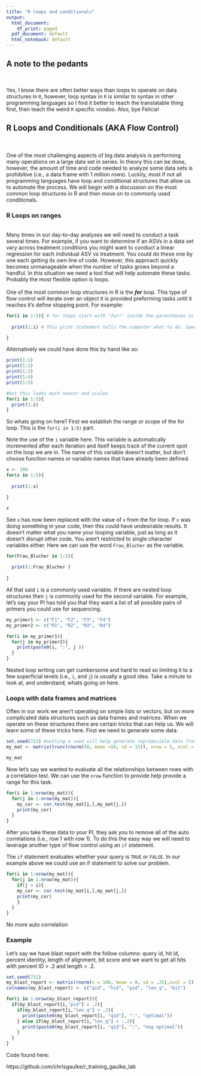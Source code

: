 ```yaml
---
title: "R loops and conditionals"
output:
  html_document:
    df_print: paged
  pdf_document: default
  html_notebook: default
---
```


## A note to the pedants 
<br>  

Yes, I know there are often better ways than loops to operate on data structures in `R`, however, loop syntax in `R` is similar to syntax in other programming languages so I find it better to teach the translatable thing first, then teach the weird `R` specific voodoo. Also, bye Felicia!

## R Loops and Conditionals (AKA Flow Control)
<br>  
One of the most challenging aspects of big data analysis is performing many operations on a large data set in series. In theory this can be done, however, the amount of time and code needed to analyze some data sets is prohibitive (i.e., a data frame with 1 million rows). Luckily, most if not all programming languages have loop and conditional structures that allow us to automate the process. We will begin with a discussion on the most common loop structures in R and then move on to commonly used conditionals. 

### R Loops on ranges
<br>
Many times in our day-to-day analyses we will need to conduct a task several times. For example, if you want to determine if an ASVs in a data set vary across treatment conditions you might want to conduct a linear regression for each individual ASV vs treatment. You could do these one by one each getting its own line of code. However, this approach quickly becomes unmanageable when the number of tasks grows beyond a handful. In this situation we need a tool that will help automate these tasks. Probably the most flexible option is loops. 
<br>  
One of the most common loop structures in R is the ***for*** loop. This type of flow control will iterate over an object it is provided preforming tasks until it reaches it's define stopping point. For example: 

```r
for(i in 1:5){ # for loops start with "for(" inside the parentheses is what defines it's iterator "i" and the range to operate on: 1:5.  
  
  print(1:i) # This print statement tells the computer what to do. Specifically, print 1:i 

} 

```

Alternatively we could have done this by hand like so: 
```r

print(1:1)
print(1:2)
print(1:3)
print(1:4)
print(1:5)

#but this looks much neater and scales 
for(i in 1:5){ 
  print(1:i) 
} 

```

So whats going on here? First we establish the range or scope of the for loop. This is the ` for(i in 1:5) ` part.  

Note the use of the `i` variable here. This variable is automatically incremented after each iteration and itself keeps track of the current spot on the loop we are in. The name of this variable doesn't matter, but don't choose function names or variable names that have already been defined.

```r
x <- 100
for(x in 1:5){ 
  
  print(1:x) 

} 

x 
```
See `x` has now been replaced with the value of `x` from the for loop. If `x` was doing something in your code, then this could have undesirable results. It doesn't matter what you name your looping variable, just as long as it doesn't disrupt other code. You aren't restricted to single character variables either. Here we can use the word `Frau_Blucher` as the variable.    

```r

for(Frau_Blucher in 1:5){ 
  
  print(1:Frau_Blucher ) 
  
} 

```

All that said `i` is a commonly used variable. If there are nested loop structures then `j` is commonly used for the second variable. For example, let's say your PI has told you that they want a list of all possible pairs of primers you could use for sequencing.  

```r
my_primer1 <- c("F1", "F2", "F3", "F4")
my_primer2 <- c("R1", "R2", "R3", "R4")

for(i in my_primer1){
  for(j in my_primer2){
    print(paste0(i, ":", j ))
  }
}

``` 

Nested loop writing can get cumbersome and hard to read so limiting it to a few superficial levels (i.e., `i`, and `j`) is usually a good idea. Take a minute to look at, and understand, whats going on here. 

### Loops with data frames and matrices

Often in our work we aren't operating on simple lists or vectors, but on more complicated data structures such as data frames and matrices. When we operate on these structures there are certain tricks that can help us. We will learn some of these tricks here. First we need to generate some data.

```r
set.seed(731) #setting a seed will help generate reproducible data from a random function
my_mat <- matrix(trunc(rnorm(50, mean =50, sd = 15)), nrow = 5, ncol = 10)

my_mat

```

Now let's say we wanted to evaluate all the relationships between rows with a correlation test. We can use the `nrow` function to provide help provide a range for this task. 

```r
for(i in 1:nrow(my_mat)){
  for(j in 1:nrow(my_mat)){
    my_cor <- cor.test(my_mat[i,],my_mat[j,])
    print(my_cor)
  }
}
```

After you take these data to your PI, they ask you to remove all of the auto correlations (i.e., row 1 with row 1). To do this the easy way we will need to leverage another type of flow control using an `if` statement. 

The `if` statement evaluates whether your query is `TRUE` or `FALSE`. In our example above we could use an if statement to solve our problem. 


```r
for(i in 1:nrow(my_mat)){
  for(j in 1:nrow(my_mat)){
    if(j > i){
    my_cor <- cor.test(my_mat[i,],my_mat[j,])
    print(my_cor)
    }
  }
}
```
No more auto correlation

### Example 

Let's say we have blast report with the follow columns: query id, hit id, percent identity, length of alignment, bit score and we want to get all hits with percent ID > .2 and length > .2.

```r
set.seed(731)
my_blast_report <- matrix(rnorm(n = 100, mean = 0, sd = .25),ncol = 5)
colnames(my_blast_report) <- c("qid", "hid", "pid", "len_q", "bit")

for(i in 1:nrow(my_blast_report)){
  if(my_blast_report[i,"pid"] > .2){
    if(my_blast_report[i,"len_q"] > .2){
      print(paste0(my_blast_report[i, "qid"], ":", "optimal"))
    } else if(my_blast_report[i,"len_q"] < -.2){
      print(paste0(my_blast_report[i, "qid"], ":", "neg optimal"))
    }
  } 
}
```



Code found here: 

https://github.com/chrisgaulke/r_training_gaulke_lab
